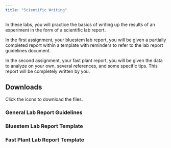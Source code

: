 ```yaml
---
title: "Scientific Writing"
---
```


In these labs, you will practice the basics of writing up the results of an experiment in the form of a scientific lab report. 

In the first assignment, your bluestem lab report, you will be given a partially completed report within a template with reminders to refer to the lab report guidelines document.

In the second assignment, your fast plant report, you will be given the data to analyze on your own, several references, and some specific tips. This report will be completely written by you. 

## Downloads

Click the icons to download the files.

### General Lab Report Guidelines

<a href="General Lab Report Guidelines 2018.docx"><i class="fas fa-file-word fa-5x"></i></a>

### Bluestem Lab Report Template

<a href="Bluestem Lab Report Template 2018.docx"><i class="fas fa-file-word fa-5x"></i></a>

### Fast Plant Lab Report Template

<a href="Fast Plant Lab Report Template 2018.docx"><i class="fas fa-file-word fa-5x"></i></a>